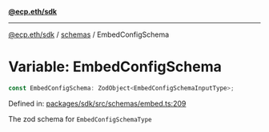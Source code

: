 [**@ecp.eth/sdk**](/sdk-reference/index.mdx)

***

[@ecp.eth/sdk](/sdk-reference/index.mdx) / [schemas](/sdk-reference/schemas/index.mdx) / EmbedConfigSchema

# Variable: EmbedConfigSchema

```ts
const EmbedConfigSchema: ZodObject<EmbedConfigSchemaInputType>;
```

Defined in: [packages/sdk/src/schemas/embed.ts:209](https://github.com/ecp-eth/comments-monorepo/blob/main/packages/sdk/src/schemas/embed.ts#L209)

The zod schema for `EmbedConfigSchemaType`
